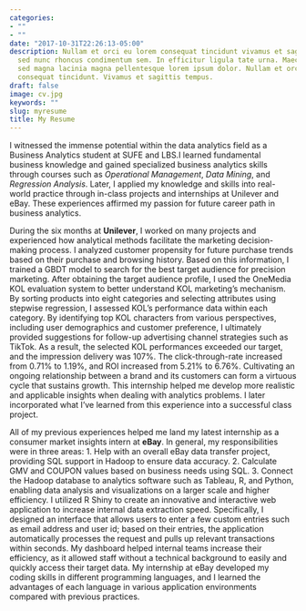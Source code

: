 ```yaml
---
categories:
- ""
- ""
date: "2017-10-31T22:26:13-05:00"
description: Nullam et orci eu lorem consequat tincidunt vivamus et sagittis magna
  sed nunc rhoncus condimentum sem. In efficitur ligula tate urna. Maecenas massa
  sed magna lacinia magna pellentesque lorem ipsum dolor. Nullam et orci eu lorem
  consequat tincidunt. Vivamus et sagittis tempus.
draft: false
image: cv.jpg
keywords: ""
slug: myresume
title: My Resume
---
```


I witnessed the immense potential within the data analytics field as a Business Analytics student at SUFE and LBS.I learned fundamental business knowledge and gained specialized business analytics skills through courses such as *Operational Management*, *Data Mining*, and *Regression Analysis*. Later, I applied my knowledge and skills into real-world practice through in-class projects and internships at Unilever and eBay. These experiences affirmed my passion for future career path in business analytics.

During the six months at **Unilever**, I worked on many projects and experienced how analytical methods facilitate the marketing decision-making process. I analyzed customer propensity for future purchase trends based on their purchase and browsing history. Based on this information, I trained a GBDT model to search for the best target audience for precision marketing. After obtaining the target audience profile, I used the OneMedia KOL evaluation system to better understand KOL marketing's mechanism. By sorting products into eight categories and selecting attributes using stepwise regression, I assessed KOL's performance data within each category. By identifying top KOL characters from various perspectives, including user demographics and customer preference, I ultimately provided suggestions for follow-up advertising channel strategies such as TikTok. As a result, the selected KOL performances exceeded our target, and the impression delivery was 107%. The click-through-rate increased from 0.71% to 1.19%, and ROI increased from 5.21% to 6.76%. Cultivating an ongoing relationship between a brand and its customers can form a virtuous cycle that sustains growth. This internship helped me develop more realistic and applicable insights when dealing with analytics problems. I later incorporated what I've learned from this experience into a successful class project. 
    
All of my previous experiences helped me land my latest internship as a consumer market insights intern at **eBay**. In general, my responsibilities were in three areas:
1.	Help with an overall eBay data transfer project, providing SQL support in Hadoop to ensure data accuracy.
2.	Calculate GMV and COUPON values based on business needs using SQL.
3.	Connect the Hadoop database to analytics software such as Tableau, R, and Python, enabling data analysis and visualizations on a larger scale and higher efficiency.
I utilized R Shiny to create an innovative and interactive web application to increase internal data extraction speed. Specifically, I designed an interface that allows users to enter a few custom entries such as email address and user id; based on their entries, the application automatically processes the request and pulls up relevant transactions within seconds. My dashboard helped internal teams increase their efficiency, as it allowed staff without a technical background to easily and quickly access their target data. My internship at eBay developed my coding skills in different programming languages, and I learned the advantages of each language in various application environments compared with previous practices. 
